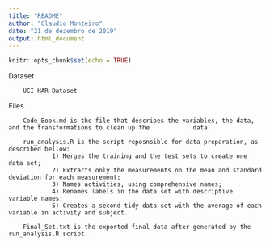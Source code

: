```yaml
---
title: "README"
author: "Claudio Monteiro"
date: "21 de dezembro de 2019"
output: html_document
---
```


```r
knitr::opts_chunk$set(echo = TRUE)
```

Dataset

        UCI HAR Dataset

Files

        Code_Book.md is the file that describes the variables, the data, and the transformations to clean up the            data.

        run_analysis.R is the script reposnsible for data preparation, as described bellow:
                1) Merges the training and the test sets to create one data set;
                2) Extracts only the measurements on the mean and standard deviation for each measurement;
                3) Names activities, using comprehensive names;
                4) Renames labels in the data set with descriptive variable names;
                5) Creates a second tidy data set with the average of each variable in activity and subject.
                
        Final_Set.txt is the exported final data after generated by the run_analysis.R script.